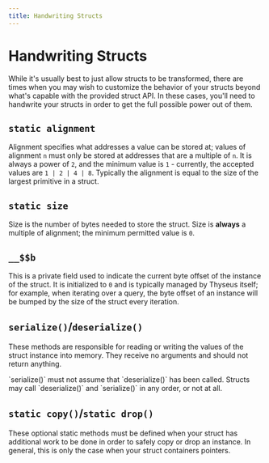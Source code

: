 ```yaml
---
title: Handwriting Structs
---
```



# Handwriting Structs

While it's usually best to just allow structs to be transformed, there are times
when you may wish to customize the behavior of your structs beyond what's
capable with the provided struct API. In these cases, you'll need to handwrite
your structs in order to get the full possible power out of them.

## `static alignment`

Alignment specifies what addresses a value can be stored at; values of alignment
`n` must only be stored at addresses that are a multiple of `n`. It is always a
power of `2`, and the minimum value is `1` - currently, the accepted values are
`1 | 2 | 4 | 8`. Typically the alignment is equal to the size of the largest
primitive in a struct.

## `static size`

Size is the number of bytes needed to store the struct. Size is **always** a
multiple of alignment; the minimum permitted value is `0`.

## `__$$b`

This is a private field used to indicate the current byte offset of the instance
of the struct. It is initialized to `0` and is typically managed by Thyseus
itself; for example, when iterating over a query, the byte offset of an instance
will be bumped by the size of the struct every iteration.

## `serialize()`/`deserialize()`

These methods are responsible for reading or writing the values of the struct
instance into memory. They receive no arguments and should not return anything.

<Callout type="warn">
	`serialize()` must not assume that `deserialize()` has been called. Structs
	may call `deserialize()` and `serialize()` in any order, or not at all.
</Callout>

## `static copy()`/`static drop()`

These optional static methods must be defined when your struct has additional
work to be done in order to safely copy or drop an instance. In general, this is
only the case when your struct containers pointers.
